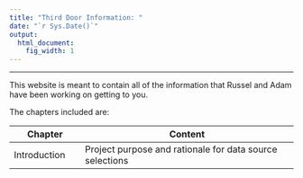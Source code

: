 ```yaml
---
title: "Third Door Information: "
date: "`r Sys.Date()`"
output:
  html_document:
    fig_width: 1
---
```


----

This website is meant to contain all of the information that Russel and Adam have been working on getting to you.

The chapters included are:

Chapter | Content
-------------- | ------------------------------------------
Introduction | Project purpose and rationale for data source selections



